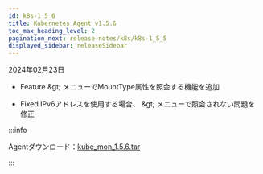 ```yaml
---
id: k8s-1_5_6
title: Kubernetes Agent v1.5.6
toc_max_heading_level: 2
pagination_next: release-notes/k8s/k8s-1_5_5
displayed_sidebar: releaseSidebar
---
```


2024年02月23日

- <Status>Feature</Status> <Cmdname sid="container" className="uitext" /> &amp;gt; <Cmdname sid="container_volume" className="uitext" />メニューでMountType属性を照会する機能を追加

- <Status>Fixed</Status> IPv6アドレスを使用する場合、<Cmdname sid="container" className="uitext" /> &amp;gt; <Cmdname sid="container_volume" className="uitext" />メニューで照会されない問題を修正

:::info

Agentダウンロード：[kube_mon_1.5.6.tar](https://repo.whatap.io/docker/kube_mon_1.5.6.tar)

:::
